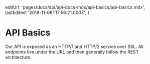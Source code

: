
  editUrl: 'pages/docs/api/api-docs-mdx/api-basics/api-basics.mdx',
  lastEdited: '2018-11-08T17:56:21.000Z',
}

# API Basics

Our API is exposed as an HTTP/1 and HTTP/2 service over SSL.
All endpoints live under the URL <ApiEndpoint /> and then generally follow the REST architecture.

<ServerSpecs />
<ContentType />
<Authentication />
<Errors />
<RateLimits />
<Versioning />
<Types />
